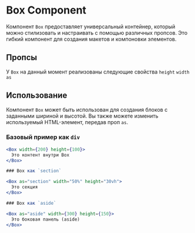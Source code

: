 # Box Component

Компонент `Box` предоставляет универсальный контейнер, 
который можно стилизовать и настраивать с помощью различных пропсов.
 Это гибкий компонент для создания макетов и компоновки элементов.

## Пропсы

У `Box` на данный момент реализованы следующие свойства `height` `width` `as`

## Использование

Компонент `Box` может быть использован для создания блоков с заданными шириной и высотой. 
Вы также можете изменить используемый HTML-элемент, передав проп `as`.

### Базовый пример как `div`

```jsx
<Box width={200} height={100}>
  Это контент внутри Box
</Box>

### Box как `section`

<Box as="section" width="50%" height="30vh">
  Это секция
</Box>

### Box как `aside`

<Box as="aside" width={300} height={150}>
  Это боковая панель (aside)
</Box>